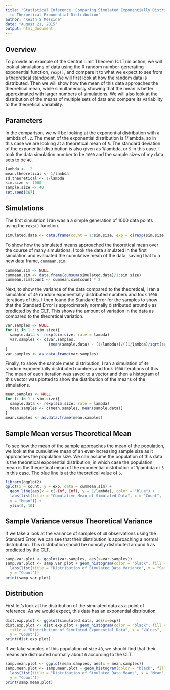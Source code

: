 ```yaml
---
title: 'Statistical Inference: Comparing Simulated Exponentially Distributed Data
  to Theroetical Exponential Distribution'
author: "Keith S Messina"
date: "August 21, 2015"
output: html_document
---
```

## Overview
To provide an example of the Central Limit Theorem (CLT) in action, we will look at simulations of data using the R random number-generating exponential function, `rexp()`, and compare it to what we expect to see from a theoretical standpoint. We will first look at how the random data is distributed. Then we will show how the mean of this data approaches the theoretical mean, while simultaneously showing that the mean is better approximated with larger numbers of simulations. We will also look at the distribution of the means of multiple sets of data and compare its variability to the theoretical variability. 

## Parameters
In the comparison, we will be looking at the exponential distribution with a lambda of `.2`. The mean of the exponential distribution is 1/lambda, so in this case we are looking at a theoretical mean of `5`. The standard deviation of the exponential distribution is also given as 1/lambda, or `5` in this case. I took the data simulation number to be `1000` and the sample sizes of my data sets to be `40`.
```r
lambda <- .2
mean.theoretical <- 1/lambda
sd.theoretical <- 1/lambda
sim.size <- 1000
sample.size <- 40
set.seed(367)
```  

## Simulations
The first simulation I ran was a a simple generation of 1000 data points using the `rexp()` function.
```r
simulated.data <- data.frame(count = 1:sim.size, exp = c(rexp(sim.size, rate = lambda)))
```  

To show how the simulated means approached the theoretical mean over the course of many simulations, I took the data simulated in the first simulation and evaluated the cumulative mean of the data, saving that to a new data frame, `cummean.sim`.
```r
cummean.sim <- NULL
cummean.sim <- data.frame(cumsum(simulated.data)/1:sim.size)
cummean.sim$count <- cummean.sim$count * 2
```  

Next, to show the variance of the data compared to the theoretical, I ran a simulation of `40` random exponentially distributed numbers and took `1000` iterations of this. I then found the Standard Error for the samples to show that the Standard Error is approximately normally distributed around `0` as predicted by the CLT. This shows the amount of variation in the data as compared to the theoretical variation.
```r
var.samples <- NULL
for (i in 1 : sim.size){
  sample.data <- rexp(sim.size, rate = lambda)
  var.samples <- c(var.samples, 
                   (mean(sample.data) - (1/lambda))/((1/lambda)/sqrt(sample.size)))
}
var.samples <- as.data.frame(var.samples)
```

Finally, to show the sample mean distribution, I ran a simulation of `40` random exponentially distributed numbers and took `1000` iterations of this. The mean of each iteration was saved to a vector and then a histogram of this vector was plotted to show the distribution of the means of the simulations.
```r
mean.samples <- NULL
for (i in 1 : sim.size){
  sample.data <- rexp(sim.size, rate = lambda)
  mean.samples <- c(mean.samples, mean(sample.data))
}
mean.samples <- as.data.frame(mean.samples)
```  

## Sample Mean versus Theoretical Mean
To see how the mean of the sample approaches the mean of the population, we look at the cumulative mean of an ever-increasing sample size as it approaches the population size. We can assume the population of this data is the theoretical exponential distribution, in which case the population mean is the theoretical mean of the exponential distribution of 1/lambda or `5` in this case. The blue line is at the theoretical value of `5`.
```r
library(ggplot2)
qplot(x = count, y = exp, data = cummean.sim) + 
  geom_line(aes(x = c(-Inf, Inf), y = 1/lambda), color = "blue") +
  labs(list(title = "Cumulative Mean of Simulated Data", x = "Count",
  y = "Mean")) +
  ylim(0, 10) 
```

## Sample Variance versus Theoretical Variance
If we take a look at the variance of samples of `40` observations using the Standard Error, we can see that their distribution is approaching a normal distribution. This distribution should be nomrally distributed around `0` as predicted by the CLT.
```r
samp.var.plot <- ggplot(var.samples, aes(x=var.samples))
samp.var.plot <- samp.var.plot + geom_histogram(color = "black", fill = "white") +
  labs(list(title = "Distribution of Simulated Data Variance", x = "Sample STD Error",
  y = "Count"))
print(samp.var.plot)
```

## Distribution
First let's look at the distribution of the simulated data as a point of reference. As we would expect, this data has an exponential distribution.
```r
dist.exp.plot <- ggplot(simulated.data, aes(x=exp))
dist.exp.plot <- dist.exp.plot + geom_histogram(color = "black", fill = "white") + labs(list(
  title = "Distribution of Simulated Exponential Data", x = "Values",
  y = "Count"))
print(dist.exp.plot)
```  

If we take samples of this population of size `40`, we should find that their means are distributed normally about `0` according to the CLT.
```r
samp.mean.plot <- ggplot(mean.samples, aes(x = mean.samples))
samp.mean.plot <- samp.mean.plot + geom_histogram(color = "black", fill = "white") +
  labs(list(title = "Distribution of Simulated Data Means", x = "Mean",
  y = "Count"))
print(samp.mean.plot)
```
